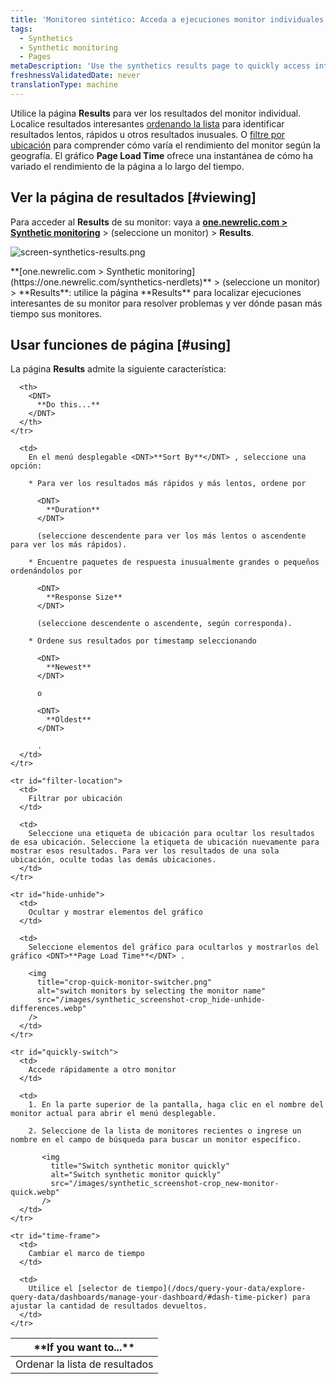 ```yaml
---
title: 'Monitoreo sintético: Acceda a ejecuciones monitor individuales'
tags:
  - Synthetics
  - Synthetic monitoring
  - Pages
metaDescription: 'Use the synthetics results page to quickly access interesting monitor results, and to sort your results by location and performance.'
freshnessValidatedDate: never
translationType: machine
---
```


Utilice la página <DNT>**Results**</DNT> para ver los resultados del monitor individual. Localice resultados interesantes [ordenando la lista](#sort-list) para identificar resultados lentos, rápidos u otros resultados inusuales. O [filtre por ubicación](#filter-location) para comprender cómo varía el rendimiento del monitor según la geografía. El gráfico <DNT>**Page Load Time**</DNT> ofrece una instantánea de cómo ha variado el rendimiento de la página a lo largo del tiempo.

## Ver la página de resultados [#viewing]

Para acceder al <DNT>**Results**</DNT> de su monitor: vaya a <DNT>**[one.newrelic.com > Synthetic monitoring](https://one.newrelic.com/synthetics-nerdlets)**</DNT> > (seleccione un monitor) > <DNT>**Results**</DNT>.

<img
  title="screen-synthetics-results.png"
  alt="screen-synthetics-results.png"
  src="/images/synthetic_screenshot-full_results-page.webp"
/>

<figcaption>
  <DNT>**[one.newrelic.com > Synthetic monitoring](https://one.newrelic.com/synthetics-nerdlets)**</DNT> > (seleccione un monitor) > <DNT>**Results**</DNT>: utilice la página <DNT>**Results**</DNT> para localizar ejecuciones interesantes de su monitor para resolver problemas y ver dónde pasan más tiempo sus monitores.
</figcaption>

## Usar funciones de página [#using]

La página <DNT>**Results**</DNT> admite la siguiente característica:

<table>
  <thead>
    <tr>
      <th width={200}>
        <DNT>
          **If you want to...**
        </DNT>
      </th>

      <th>
        <DNT>
          **Do this...**
        </DNT>
      </th>
    </tr>
  </thead>

  <tbody>
    <tr id="sort-list">
      <td>
        Ordenar la lista de resultados
      </td>

      <td>
        En el menú desplegable <DNT>**Sort By**</DNT> , seleccione una opción:

        * Para ver los resultados más rápidos y más lentos, ordene por

          <DNT>
            **Duration**
          </DNT>

          (seleccione descendente para ver los más lentos o ascendente para ver los más rápidos).

        * Encuentre paquetes de respuesta inusualmente grandes o pequeños ordenándolos por

          <DNT>
            **Response Size**
          </DNT>

          (seleccione descendente o ascendente, según corresponda).

        * Ordene sus resultados por timestamp seleccionando

          <DNT>
            **Newest**
          </DNT>

          o

          <DNT>
            **Oldest**
          </DNT>

          .
      </td>
    </tr>

    <tr id="filter-location">
      <td>
        Filtrar por ubicación
      </td>

      <td>
        Seleccione una etiqueta de ubicación para ocultar los resultados de esa ubicación. Seleccione la etiqueta de ubicación nuevamente para mostrar esos resultados. Para ver los resultados de una sola ubicación, oculte todas las demás ubicaciones.
      </td>
    </tr>

    <tr id="hide-unhide">
      <td>
        Ocultar y mostrar elementos del gráfico
      </td>

      <td>
        Seleccione elementos del gráfico para ocultarlos y mostrarlos del gráfico <DNT>**Page Load Time**</DNT> .

        <img
          title="crop-quick-monitor-switcher.png"
          alt="switch monitors by selecting the monitor name"
          src="/images/synthetic_screenshot-crop_hide-unhide-differences.webp"
        />
      </td>
    </tr>

    <tr id="quickly-switch">
      <td>
        Accede rápidamente a otro monitor
      </td>

      <td>
        1. En la parte superior de la pantalla, haga clic en el nombre del monitor actual para abrir el menú desplegable.

        2. Seleccione de la lista de monitores recientes o ingrese un nombre en el campo de búsqueda para buscar un monitor específico.

           <img
             title="Switch synthetic monitor quickly"
             alt="Switch synthetic monitor quickly"
             src="/images/synthetic_screenshot-crop_new-monitor-quick.webp"
           />
      </td>
    </tr>

    <tr id="time-frame">
      <td>
        Cambiar el marco de tiempo
      </td>

      <td>
        Utilice el [selector de tiempo](/docs/query-your-data/explore-query-data/dashboards/manage-your-dashboard/#dash-time-picker) para ajustar la cantidad de resultados devueltos.
      </td>
    </tr>
  </tbody>
</table>
